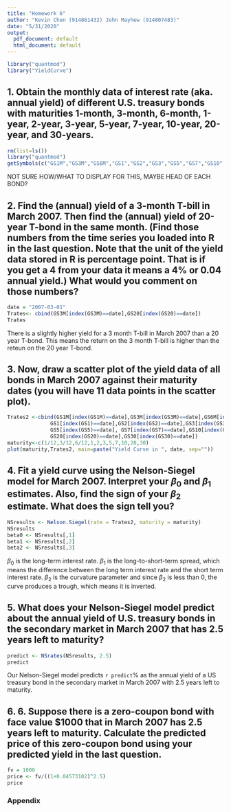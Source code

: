 ```yaml
---
title: "Homework 6"
author: "Kevin Chen (914861432) John Mayhew (914807483)"
date: "5/31/2020"
output:
  pdf_document: default
  html_document: default
---
```

```r
library("quantmod")
library("YieldCurve")
```

## 1. Obtain the monthly data of interest rate (aka. annual yield) of different U.S. treasury bonds with maturities 1-month, 3-month, 6-month, 1-year, 2-year, 3-year, 5-year, 7-year, 10-year, 20-year, and 30-years.

```r
rm(list=ls())
library("quantmod")
getSymbols(c("GS1M","GS3M","GS6M","GS1","GS2","GS3","GS5","GS7","GS10","GS20","GS30"), src = "FRED")
```

NOT SURE HOW/WHAT TO DISPLAY FOR THIS, MAYBE HEAD OF EACH BOND?

## 2. Find the (annual) yield of a 3-month T-bill in March 2007. Then find the (annual) yield of 20-year T-bond in the same month. (Find those numbers from the time series you loaded into R in the last question. Note that the unit of the yield data stored in R is percentage point. That is if you get a 4 from your data it means a 4% or 0.04 annual yield.) What would you comment on those numbers?

```r
date = "2007-03-01"
Trates<- cbind(GS3M[index(GS3M)==date],GS20[index(GS20)==date])
Trates
```

There is a slightly higher yield for a 3 month T-bill in March 2007 than a 20 year T-bond. This means the return on the 3 month T-bill is higher than the reteun on the 20 year T-bond.

## 3. Now, draw a scatter plot of the yield data of all bonds in March 2007 against their maturity dates (you will have 11 data points in the scatter plot).

```r
Trates2 <-cbind(GS1M[index(GS1M)==date],GS3M[index(GS3M)==date],GS6M[index(GS6M)==date],
              GS1[index(GS1)==date],GS2[index(GS2)==date],GS3[index(GS3)==date],
              GS5[index(GS5)==date], GS7[index(GS7)==date],GS10[index(GS10)==date],
              GS20[index(GS20)==date],GS30[index(GS30)==date])
maturity<-c(1/12,3/12,6/12,1,2,3,5,7,10,20,30)
plot(maturity,Trates2, main=paste("Yield Curve in ", date, sep=""))
```

## 4. Fit a yield curve using the Nelson-Siegel model for March 2007. Interpret your $\beta_0$ and $\beta_1$ estimates. Also, find the sign of your $\beta_2$ estimate. What does the sign tell you? 

```r
NSresults <- Nelson.Siegel(rate = Trates2, maturity = maturity)
NSresults
beta0 <- NSresults[,1]
beta1 <- NSresults[,2]
beta2 <- NSresults[,3]
```

$\beta_0$ is the long-term interest rate. $\beta_1$ is the long-to-short-term spread, which means the  difference between the long term interest rate and the short term interest rate. $\beta_2$ is the curvature parameter and since $\beta_2$ is less than 0, the curve produces a trough, which means it is inverted.

## 5. What does your Nelson-Siegel model predict about the annual yield of U.S. treasury bonds in the secondary market in March 2007 that has 2.5 years left to maturity?

```r
predict <- NSrates(NSresults, 2.5)
predict
```

Our Nelson-Siegel model predicts `r predict`% as the annual yield of a US treasury bond in the secondary market in March 2007 with 2.5 years left to maturity. 

## 6. 6. Suppose there is a zero-coupon bond with face value $1000 that in March 2007 has 2.5 years left to maturity. Calculate the predicted price of this zero-coupon bond using your predicted yield in the last question.

```r
fv = 1000
price <- fv/((1+0.04573102)^2.5)
price
```

### Appendix 
```r
```